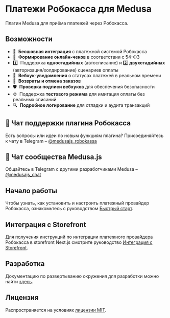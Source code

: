 # Платежи Робокасса для Medusa

Плагин Medusa для приёма платежей через Робокасса.

## Возможности

- 🔗  **Бесшовная интеграция** с платежной системой Робокасса
- 🧾  **Формирование онлайн-чеков** в соответствии с 54-ФЗ
- 1️⃣  Поддержка **одностадийных** (автосписание) и 2️⃣ **двухстадийных** (авторизация/холдирование) сценариев оплаты
- 🔔  **Вебхук-уведомления** о статусах платежей в реальном времени
- 🔄  **Возвраты и отмена заказов**
- 🛡  **Проверка подписи вебхуков** для обеспечения безопасности
- ⚙️  Поддержка **тестового режима** для имитация оплаты без реальных списаний
- 🔍  **Подробное логирование** для отладки и аудита транзакций

## 💬 Чат поддержки плагина Робокасса

Есть вопросы или идеи по новым функциям плагина?
Присоединяйтесь к чату в Telegram – [@medusajs_robokassa](https://t.me/medusajs_robokassa)

## 👥 Чат сообщества Medusa.js

Общайтесь в Telegram с другими разработчиками Medusa – [@medusajs_chat](https://t.me/medusajs_chat)

## Начало работы

Чтобы узнать, как установить и настроить платежный провайдер Робокасса, ознакомьтесь с руководством [Быстрый старт](robokassa/getting-started).

## Интеграция с Storefront

Для получения инструкций по интеграции платежного провайдера Робокасса в storefront Next.js смотрите руководство [Интеграция с Storefront](robokassa/storefront-integration).

## Разработка

Документацию по развертыванию окружения для разработки можно найти [здесь](https://github.com/gorgojs/medusa-plugins/tree/main/examples/payment-robokassa).

## Лицензия

Распространяется на условиях [лицензии MIT](LICENSE).
